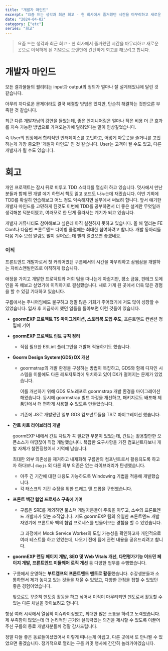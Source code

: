 ```yaml
---
title: "개발자 마인드"
excerpt: "요즘 드는 생각과 최근 회고 - 현 회사에서 즐거웠던 시간을 마무리하고 새로운 곳으로 이직하게 된 기념으로 오랜만에 간단하게 회고를 해보려고 합니다."
date: "2024-04-02"
category: ["etc"]
series: "회고"
---
```


> 요즘 드는 생각과 최근 회고 - 현 회사에서 즐거웠던 시간을 마무리하고 새로운 곳으로 이직하게 된 기념으로 오랜만에 간단하게 회고를 해보려고 합니다.

# 개발자 마인드

모든 결과물들의 퀄리티는 input과 output의 정의가 얼마나 잘 설계돼있냐에 달린 것 같습니다.

아무리 까다로운 문제더라도 결국 해결할 방법은 있지만, 단순히 해결하는 것만으론 부족한 것 같습니다.

최근 다른 개발자님의 강연을 들었는데, 좋은 엔지니어링은 얼마나 적은 비용 더 큰 효과를 지속 가능한 방법으로 가져오는가에 달려있다는 말이 인상깊었습니다.

즉 User의 입장에서 합리적인 인터페이스를 고민하고, 어떻게 아웃풋을 줄거냐를 고민하는게 가장 중요한 '개발자 마인드' 인 것 같습니다. User는 고객이 될 수도 있고, 다른 개발자가 될 수도 있습니다.

# 회고

개인 프로젝트는 잠시 뒤로 미루고 TDD 스터디를 열심히 하고 있습니다. 멋사에서 만난 분들과 함께 찐 개발 얘기 하면서 책도 읽고 코드도 나누는데 재밌습니다. 이번 기회에 TDD를 확실히 연습해보고 어느 정도 익숙해지면 실무에서 써보려 합니다. 앞서 얘기한 개발자 마인드를 고민하게 된것도 이번에 TDD를 공부하면서 더 좋은 설계란 무엇일까 생각해본 덕분이였고, 여러모로 한 단계 올라서는 계기가 되고 있습니다.

개발자 커뮤니티도 참여해보고 싶은데 아직 실천하지 못하고 있습니다. 올 해 열리는 FE Conf나 다음번 프론트엔드 다이빙 클럽에는 최대한 참여하려고 합니다. 개발 동아리들 다음 기수 모집 알림도 많이 걸어놨는데 빨리 열렸으면 좋겠네요.

### 이직

프론트엔드 개발자로서 첫 커리어였던 구름에서의 시간을 마무리하고 삼쩜삼을 개발하는 자비스앤빌런즈로 이직하게 됐습니다.

애정을 가지고 개발한 프로덕트와 저희 팀을 떠나는게 아쉽지만, 평소 금융, 핀테크 도메인을 꼭 해보고 싶었기에 이직하기로 결심했습니다. 새로 가게 된 곳에서 더욱 많은 경험을 할 수 있길 기대하고 있습니다.

구름에서는 주니어임에도 불구하고 정말 많은 기회가 주어졌기에 저도 많이 성장할 수 있었습니다. 입사 후 지금까지 했던 일들을 돌아보면 이런 것들이 있습니다.

- **goormEXP 프로젝트 TS 마이그레이션, 스토리북 도입 주도**, 프론트엔드 컨벤션 정립에 기여
- **goormEXP 프로젝트 린트 규칙 정리**
  - 직접 필요한 ESLint 플러그인을 개발해 적용하기도 했습니다.
- **Goorm Design System(GDS) DX 개선**

  - goormstrap의 개발 환경을 구성하는 방법이 복잡하고, GDS와 함께 디자인 시스템을 이룸에도 다른 레포지토리에 위치하고 있어 DX가 떨어지는 문제가 있었습니다.

    이를 개선하기 위해 GDS 모노레포로 goormstrap 개발 환경을 마이그레이션 해왔습니다. 동시에 goormstrap 빌드 과정을 개선하고, 패키지로도 배포해 제품단에서 더 편하게 사용할 수 있도록 만들었습니다.

  - 기존에 JS로 개발됐던 일부 GDS 컴포넌트들을 TS로 마이그레이션 했습니다.

- **간트 차트 라이브러리 개발**

  goormEXP 내에서 간트 차트가 꼭 필요한 부분이 있었는데, 간트는 활용할만한 오픈소스가 마땅찮아 직접 개발했습니다. 복잡한 요구사항을 가진 컴포넌트다보니 개발 자체가 챌린징했어서 기억에 남습니다.

  최대한 외부 의존성을 제거하고 내재화해 구름만의 컴포넌트로서 활용되도록 하고자 하다보니 `dayjs` 외 다른 외부 의존은 없는 라이브러리가 탄생했습니다.

  - 아주 긴 기간에 대한 대응도 가능하도록 Windowing 기법을 적용해 개발했습니다.
  - 각 태스크의 기간 수정을 위한 드래그 앤 드롭을 구현했습니다.

- **프론트 백간 협업 프로세스 구축에 기여**

  - 구름은 SRE를 제외하면 풀스택 개발자분들이 주축을 이루고, 소수의 프론트엔드 개발자가 있는 조직입니다. 저도 goormEXP 팀의 유일한 프론트엔드 개발자였기에 프론트와 백의 협업 프로세스를 만들어보는 경험을 할 수 있었습니다.

    그 과정에서 Mock Service Worker의 도입 가능성을 확인하고자 개인적으로 여러 테스트를 하고 있었는데, 나오기 전에 팀에 관련 내용을 공유드리려고 합니다.

- **goormEXP 랜딩 페이지 개발, SEO 및 Web Vitals 개선, 다면평가기능 어드민 페이지 개발, 프론트엔드 미들웨어 로직 개선** 등 다양한 업무를 수행했습니다.
- 구름에서 운영하는 **부트캠프의 프론트엔드 멘토로 활동**했습니다. 수강생분들과 소통하면서 제가 놓치고 있는 것들을 채울 수 있었고, 다양한 관점을 접할 수 있었던 좋은 경험이었습니다.

  앞으로도 꾸준히 멘토링 활동을 하고 싶어서 이직이 마무리되면 멘토로서 활동할 수 있는 다른 채널을 찾아보려고 합니다.

항상 여러 시각에서 열심히 이슈라이징했고, 최대한 많은 소통을 하려고 노력했습니다. 제 부족함이 많았는데 더 논리적인 근거와 설득력있는 의견을 제시할 수 있도록 이끌어주신 구름의 동료 개발자분들께 정말 감사드립니다.

정말 다들 좋은 동료들이셨었어서 이렇게 떠나는게 아쉽고, 다른 곳에서 또 만나뵐 수 있었으면 좋겠습니다. 정기적으로 열리는 구름 커밋 행사에 간간히 놀러가야겠습니다.
